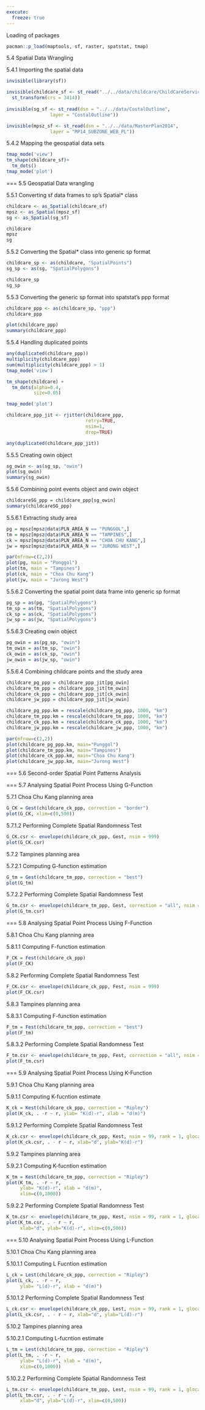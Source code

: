 ```yaml
---
execute:
  freeze: true
---
```


Loading of packages

```r
pacman::p_load(maptools, sf, raster, spatstat, tmap)
```

5.4 Spatial Data Wrangling

5.4.1 Importing the spatial data

```r
invisible(library(sf))

invisible(childcare_sf <- st_read("../../data/childcare/ChildCareServices.geojson") %>%
  st_transform(crs = 3414))
  
invisible(sg_sf <- st_read(dsn = "../../data/CostalOutline", 
                layer = "CostalOutline"))

invisible(mpsz_sf <- st_read(dsn = "../../data/MasterPlan2014", 
                layer = "MP14_SUBZONE_WEB_PL"))

```

5.4.2 Mapping the geospatial data sets

```r
tmap_mode('view')
tm_shape(childcare_sf)+
  tm_dots()
tmap_mode('plot')
```

=== 5.5 Geospatial Data wrangling

5.5.1 Converting sf data frames to sp’s Spatial\* class

```r
childcare <- as_Spatial(childcare_sf)
mpsz <- as_Spatial(mpsz_sf)
sg <- as_Spatial(sg_sf)

childcare
mpsz
sg
```

5.5.2 Converting the Spatial\* class into generic sp format

```r
childcare_sp <- as(childcare, "SpatialPoints")
sg_sp <- as(sg, "SpatialPolygons")

childcare_sp
sg_sp
```

5.5.3 Converting the generic sp format into spatstat’s ppp format

```r
childcare_ppp <- as(childcare_sp, "ppp")
childcare_ppp

plot(childcare_ppp)
summary(childcare_ppp)
```

5.5.4 Handling duplicated points

```r
any(duplicated(childcare_ppp))
multiplicity(childcare_ppp)
sum(multiplicity(childcare_ppp) > 1)
tmap_mode('view')

tm_shape(childcare) +
  tm_dots(alpha=0.4, 
          size=0.05)

tmap_mode('plot')

childcare_ppp_jit <- rjitter(childcare_ppp, 
                             retry=TRUE, 
                             nsim=1, 
                             drop=TRUE)

any(duplicated(childcare_ppp_jit))
```

5.5.5 Creating owin object

```r
sg_owin <- as(sg_sp, "owin")
plot(sg_owin)
summary(sg_owin)
```

5.5.6 Combining point events object and owin object

```r
childcareSG_ppp = childcare_ppp[sg_owin]
summary(childcareSG_ppp)
```

5.5.6.1 Extracting study area

```r
pg = mpsz[mpsz@data$PLN_AREA_N == "PUNGGOL",]
tm = mpsz[mpsz@data$PLN_AREA_N == "TAMPINES",]
ck = mpsz[mpsz@data$PLN_AREA_N == "CHOA CHU KANG",]
jw = mpsz[mpsz@data$PLN_AREA_N == "JURONG WEST",]

par(mfrow=c(2,2))
plot(pg, main = "Ponggol")
plot(tm, main = "Tampines")
plot(ck, main = "Choa Chu Kang")
plot(jw, main = "Jurong West")
```

5.5.6.2 Converting the spatial point data frame into generic sp format

```r
pg_sp = as(pg, "SpatialPolygons")
tm_sp = as(tm, "SpatialPolygons")
ck_sp = as(ck, "SpatialPolygons")
jw_sp = as(jw, "SpatialPolygons")

```

5.5.6.3 Creating owin object

```r
pg_owin = as(pg_sp, "owin")
tm_owin = as(tm_sp, "owin")
ck_owin = as(ck_sp, "owin")
jw_owin = as(jw_sp, "owin")

```

5.5.6.4 Combining childcare points and the study area

```r
childcare_pg_ppp = childcare_ppp_jit[pg_owin]
childcare_tm_ppp = childcare_ppp_jit[tm_owin]
childcare_ck_ppp = childcare_ppp_jit[ck_owin]
childcare_jw_ppp = childcare_ppp_jit[jw_owin]

childcare_pg_ppp.km = rescale(childcare_pg_ppp, 1000, "km")
childcare_tm_ppp.km = rescale(childcare_tm_ppp, 1000, "km")
childcare_ck_ppp.km = rescale(childcare_ck_ppp, 1000, "km")
childcare_jw_ppp.km = rescale(childcare_jw_ppp, 1000, "km")

par(mfrow=c(2,2))
plot(childcare_pg_ppp.km, main="Punggol")
plot(childcare_tm_ppp.km, main="Tampines")
plot(childcare_ck_ppp.km, main="Choa Chu Kang")
plot(childcare_jw_ppp.km, main="Jurong West")
```

=== 5.6 Second-order Spatial Point Patterns Analysis

=== 5.7 Analysing Spatial Point Process Using G-Function

5.7.1 Choa Chu Kang planning area

```r
G_CK = Gest(childcare_ck_ppp, correction = "border")
plot(G_CK, xlim=c(0,500))
```

5.7.1.2 Performing Complete Spatial Randomness Test

```r
G_CK.csr <- envelope(childcare_ck_ppp, Gest, nsim = 999)
plot(G_CK.csr)
```

5.7.2 Tampines planning area

5.7.2.1 Computing G-function estimation

```r
G_tm = Gest(childcare_tm_ppp, correction = "best")
plot(G_tm)
```

5.7.2.2 Performing Complete Spatial Randomness Test

```r
G_tm.csr <- envelope(childcare_tm_ppp, Gest, correction = "all", nsim = 999)
plot(G_tm.csr)
```

=== 5.8 Analysing Spatial Point Process Using F-Function

5.8.1 Choa Chu Kang planning area

5.8.1.1 Computing F-function estimation

```r
F_CK = Fest(childcare_ck_ppp)
plot(F_CK)
```

5.8.2 Performing Complete Spatial Randomness Test

```r
F_CK.csr <- envelope(childcare_ck_ppp, Fest, nsim = 999)
plot(F_CK.csr)
```

5.8.3 Tampines planning area

5.8.3.1 Computing F-function estimation

```r
F_tm = Fest(childcare_tm_ppp, correction = "best")
plot(F_tm)
```

5.8.3.2 Performing Complete Spatial Randomness Test

```r
F_tm.csr <- envelope(childcare_tm_ppp, Fest, correction = "all", nsim = 999)
plot(F_tm.csr)

```

=== 5.9 Analysing Spatial Point Process Using K-Function

5.9.1 Choa Chu Kang planning area

5.9.1.1 Computing K-fucntion estimate

```r
K_ck = Kest(childcare_ck_ppp, correction = "Ripley")
plot(K_ck, . -r ~ r, ylab= "K(d)-r", xlab = "d(m)")
```

5.9.1.2 Performing Complete Spatial Randomness Test

```r
K_ck.csr <- envelope(childcare_ck_ppp, Kest, nsim = 99, rank = 1, glocal=TRUE)
plot(K_ck.csr, . - r ~ r, xlab="d", ylab="K(d)-r")
```

5.9.2 Tampines planning area

5.9.2.1 Computing K-fucntion estimation

```r
K_tm = Kest(childcare_tm_ppp, correction = "Ripley")
plot(K_tm, . -r ~ r, 
     ylab= "K(d)-r", xlab = "d(m)", 
     xlim=c(0,1000))
```

5.9.2.2 Performing Complete Spatial Randomness Test

```r
K_tm.csr <- envelope(childcare_tm_ppp, Kest, nsim = 99, rank = 1, glocal=TRUE)
plot(K_tm.csr, . - r ~ r, 
     xlab="d", ylab="K(d)-r", xlim=c(0,500))
```

=== 5.10 Analysing Spatial Point Process Using L-Function

5.10.1 Choa Chu Kang planning area

5.10.1.1 Computing L Fucntion estimation

```r
L_ck = Lest(childcare_ck_ppp, correction = "Ripley")
plot(L_ck, . -r ~ r, 
     ylab= "L(d)-r", xlab = "d(m)")
```

5.10.1.2 Performing Complete Spatial Randomness Test

```r
L_ck.csr <- envelope(childcare_ck_ppp, Lest, nsim = 99, rank = 1, glocal=TRUE)
plot(L_ck.csr, . - r ~ r, xlab="d", ylab="L(d)-r")
```

5.10.2 Tampines planning area

5.10.2.1 Computing L-fucntion estimate

```r
L_tm = Lest(childcare_tm_ppp, correction = "Ripley")
plot(L_tm, . -r ~ r, 
     ylab= "L(d)-r", xlab = "d(m)", 
     xlim=c(0,1000))

```

5.10.2.2 Performing Complete Spatial Randomness Test

```r
L_tm.csr <- envelope(childcare_tm_ppp, Lest, nsim = 99, rank = 1, glocal=TRUE)
plot(L_tm.csr, . - r ~ r, 
     xlab="d", ylab="L(d)-r", xlim=c(0,500))
```
